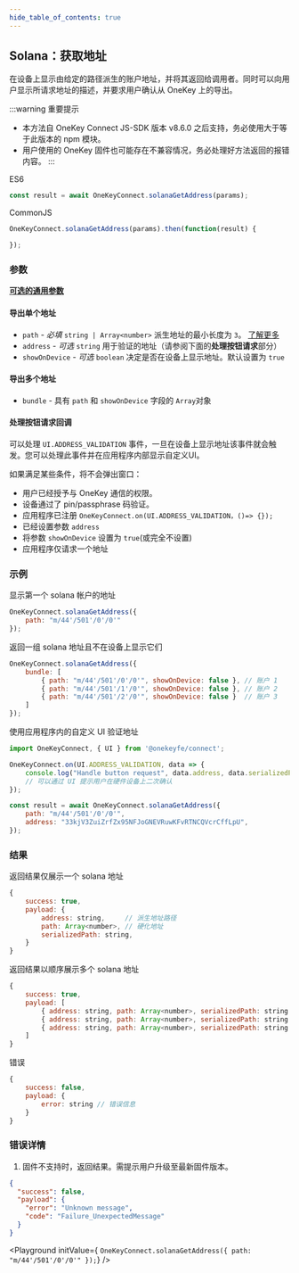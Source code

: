 ```yaml
---
hide_table_of_contents: true
---
```


## Solana：获取地址

在设备上显示由给定的路径派生的账户地址，并将其返回给调用者。同时可以向用户显示所请求地址的描述，并要求用户确认从 OneKey 上的导出。

:::warning 重要提示
- 本方法自 OneKey Connect JS-SDK 版本 v8.6.0 之后支持，务必使用大于等于此版本的 npm 模块。
- 用户使用的 OneKey 固件也可能存在不兼容情况，务必处理好方法返回的报错内容。
:::

ES6
```javascript
const result = await OneKeyConnect.solanaGetAddress(params);
```

CommonJS
```javascript
OneKeyConnect.solanaGetAddress(params).then(function(result) {

});
```

### 参数

[**可选的通用参数**](./commonParams)

#### 导出单个地址

* `path` - *必填* `string | Array<number>` 派生地址的最小长度为 `3`。 [了解更多](./path)
* `address` - *可选* `string` 用于验证的地址（请参阅下面的**处理按钮请求**部分）
* `showOnDevice` - *可选* `boolean` 决定是否在设备上显示地址。默认设置为 `true`

#### 导出多个地址

* `bundle` - 具有 `path` 和 `showOnDevice` 字段的 `Array`对象

#### 处理按钮请求回调

可以处理 `UI.ADDRESS_VALIDATION` 事件，一旦在设备上显示地址该事件就会触发。您可以处理此事件并在应用程序内部显示自定义UI。

如果满足某些条件，将不会弹出窗口：

- 用户已经授予与 OneKey 通信的权限。
- 设备通过了 pin/passphrase 码验证。
- 应用程序已注册 `OneKeyConnect.on(UI.ADDRESS_VALIDATION，()=> {});`
- 已经设置参数 `address`
- 将参数 `showOnDevice` 设置为 `true`(或完全不设置)
- 应用程序仅请求一个地址


### 示例

显示第一个 solana 帐户的地址

```javascript
OneKeyConnect.solanaGetAddress({
    path: "m/44'/501'/0'/0'"
});
```

返回一组 solana 地址且不在设备上显示它们

```javascript
OneKeyConnect.solanaGetAddress({
    bundle: [
        { path: "m/44'/501'/0'/0'", showOnDevice: false }, // 账户 1
        { path: "m/44'/501'/1'/0'", showOnDevice: false }, // 账户 2
        { path: "m/44'/501'/2'/0'", showOnDevice: false }  // 账户 3
    ]
});
```

使用应用程序内的自定义 UI 验证地址

```javascript
import OneKeyConnect, { UI } from '@onekeyfe/connect';

OneKeyConnect.on(UI.ADDRESS_VALIDATION, data => {
    console.log("Handle button request", data.address, data.serializedPath);
    // 可以通过 UI 提示用户在硬件设备上二次确认
});

const result = await OneKeyConnect.solanaGetAddress({
    path: "m/44'/501'/0'/0'",
    address: "33kjV3ZuiZrfZx95NFJoGNEVRuwKFvRTNCQVcrCffLpU",
});
```

### 结果

返回结果仅展示一个 solana 地址

```javascript
{
    success: true,
    payload: {
        address: string,     // 派生地址路径
        path: Array<number>, // 硬化地址
        serializedPath: string,
    }
}
```

返回结果以顺序展示多个 solana 地址

```javascript
{
    success: true,
    payload: [
        { address: string, path: Array<number>, serializedPath: string }, // 账户 1
        { address: string, path: Array<number>, serializedPath: string }, // 账户 2
        { address: string, path: Array<number>, serializedPath: string }  // 账户 3
    ]
}
```

错误

```javascript
{
    success: false,
    payload: {
        error: string // 错误信息
    }
}
```


### 错误详情

1. 固件不支持时，返回结果。需提示用户升级至最新固件版本。
```json
{
  "success": false,
  "payload": {
    "error": "Unknown message",
    "code": "Failure_UnexpectedMessage"
  }
}
```


<Playground
    initValue={
`OneKeyConnect.solanaGetAddress({
    path: "m/44'/501'/0'/0'"
});`}
/>
